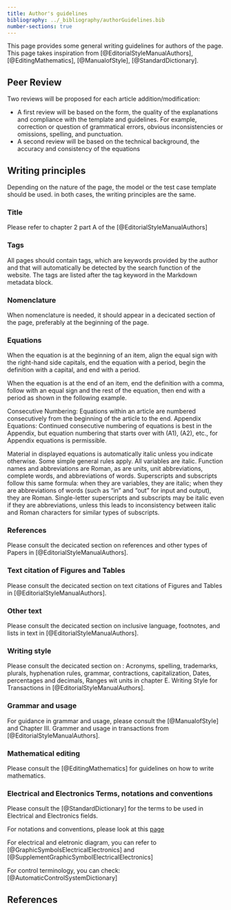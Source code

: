 ```yaml
---
title: Author's guidelines
bibliography: ../_bibliography/authorGuidelines.bib
number-sections: true
---
```


This page provides some general writing guidelines for authors of the page. This page takes inspiration from [@EditorialStyleManualAuthors],  [@EditingMathematics], [@ManualofStyle], [@StandardDictionary].

## Peer Review

Two reviews will be proposed for each article addition/modification:

- A first review will be based on the form, the quality of the explanations and compliance with the template and guidelines. For example, correction or question of grammatical errors, obvious inconsistencies or omissions, spelling, and punctuation.
- A second review will be based on the technical background, the accuracy and consistency  of the equations

## Writing principles

Depending on the nature of the page, the model or the test case template should be used. in both cases, the writing principles are the same.

### Title

 Please refer to chapter 2 part A of the [@EditorialStyleManualAuthors]

### Tags

 All pages should contain tags, which are keywords provided by the author and that will automatically be detected by the search function of the website. The tags are listed after the tag keyword in the Markdown metadata block.

### Nomenclature

When nomenclature is needed, it should appear in a decicated section of the page, preferably at the beginning of the page.

### Equations

When the equation is at the beginning of an item, align the equal sign with the right-hand side capitals, end  the equation with a period, begin the definition with a capital, and end with a period.

When the equation is at the end of an item, end the definition with a comma, follow with an equal sign and  the rest of the equation, then end with a period as shown in the following example.

Consecutive Numbering: Equations within an article are numbered consecutively from the beginning of the  article to the end.
Appendix Equations: Continued consecutive numbering of equations is best in the Appendix, but equation  numbering that starts over with (A1), (A2), etc., for Appendix equations is permissible.

 Material in displayed equations is automatically italic unless you indicate otherwise. Some simple general rules apply. All variables are italic. Function names and abbreviations are Roman, as are units, unit abbreviations, complete words, and abbreviations of words. Superscripts and subscripts follow this same formula: when they are variables, they are italic; when they are abbreviations of words (such as “in” and “out” for input and output), they are Roman. Single-letter superscripts and subscripts may be italic even if they are abbreviations, unless this leads to inconsistency between italic and Roman characters for similar types of subscripts.

### References

Please consult the decicated section on references and other types of Papers in [@EditorialStyleManualAuthors].

### Text citation of Figures and Tables

Please consult the decicated section on text citations of Figures and Tables in [@EditorialStyleManualAuthors].

### Other text

Please consult the decicated section on inclusive language, footnotes, and lists in text in [@EditorialStyleManualAuthors].

### Writing style

Please consult the decicated section on : Acronyms, spelling, trademarks, plurals, hyphenation rules, grammar, contractions, capitalization, Dates, percentages and decimals, Ranges wit units in chapter E. Writing Style for Transactions in [@EditorialStyleManualAuthors].

### Grammar and usage

For guidance in grammar and usage, please consult the  [@ManualofStyle] and Chapter III. Grammer and usage in transactions from [@EditorialStyleManualAuthors].

### Mathematical editing

Please consult the [@EditingMathematics] for guidelines on how to write mathematics.

### Electrical and Electronics Terms, notations and conventions

Please consult the [@StandardDictionary] for the terms to be used in Electrical and Electronics fields.

For notations and conventions, please look at this [page](/about/notationAndConventions.html)

For electrical and eletronic diagram, you can refer to [@GraphicSymbolsElectricalElectronics] and [@SupplementGraphicSymbolElectricalElectronics]

For control terminology, you can check: [@AutomaticControlSystemDictionary]

## References

::: {#refs}
:::
